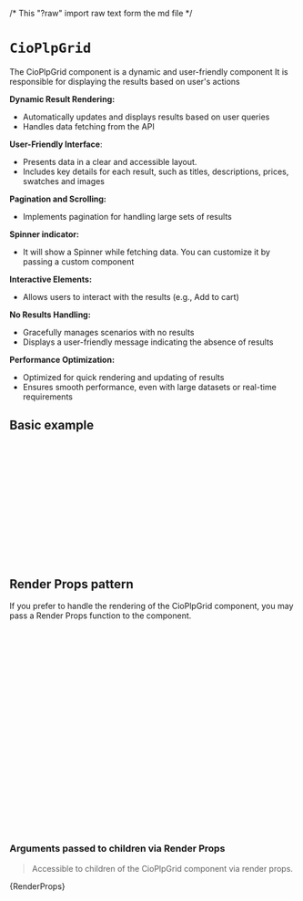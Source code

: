 /* This "?raw" import raw text form the md file */

<Meta of={CioPlpGridStories} name='Code Examples' />

# `CioPlpGrid`

The CioPlpGrid component is a dynamic and user-friendly component
It is responsible for displaying the results based on user's actions

**Dynamic Result Rendering:**

- Automatically updates and displays results based on user queries
- Handles data fetching from the API

**User-Friendly Interface**:

- Presents data in a clear and accessible layout.
- Includes key details for each result, such as titles, descriptions, prices, swatches and images

**Pagination and Scrolling:**

- Implements pagination for handling large sets of results

**Spinner indicator:**

- It will show a Spinner while fetching data. You can customize it by passing a custom component

**Interactive Elements:**

- Allows users to interact with the results (e.g., Add to cart)

**No Results Handling:**

- Gracefully manages scenarios with no results
- Displays a user-friendly message indicating the absence of results

**Performance Optimization:**

- Optimized for quick rendering and updating of results
- Ensures smooth performance, even with large datasets or real-time requirements

<Canvas of={CioPlpGridStories.Primary} />

## Basic example

```jsx
import CioPlp, { CioPlpGrid } from '@constructor-io/constructorio-ui-plp';
import '@constructor-io/constructorio-ui-plp/styles.css';

const DEMO_API_KEY = 'key_M57QS8SMPdLdLx4x';

export default function MyComponent() {
  return (
    <>
      <CioPlp apiKey={DEMO_API_KEY}>
        <CioPlpGrid />
      </CioPlp>
    </>
  );
}
```

## Render Props pattern

If you prefer to handle the rendering of the CioPlpGrid component, you may pass a Render Props function to the component.

```jsx
import CioPlp, { CioPlpGrid } from '@constructor-io/constructorio-ui-plp';
import '@constructor-io/constructorio-ui-plp/styles.css';

const apiKey = 'key_M57QS8SMPdLdLx4x';

function MyCustomPlpGrid(props) {
  const { data, status, refetch } = props;

  return <>{/* CUSTOM_MARKUP_HERE */}</>;
}

export default function MyComponent() {
  return (
    <>
      <CioPlp apiKey={apiKey}>
        <CioPlpGrid>
          {(props) => {
            return <MyCustomPlpGrid {...props} />;
          }}
        </CioPlpGrid>
      </CioPlp>
    </>
  );
}
```

### Arguments passed to children via Render Props

> Accessible to children of the CioPlpGrid component via render props.

<Markdown>{RenderProps}</Markdown>
